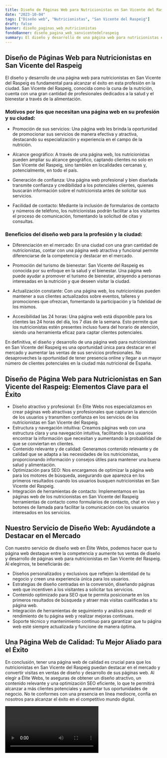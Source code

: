 ```yaml
---
title: Diseño de Páginas Web para Nutricionistas en San Vicente del Raspeig
date: "2023-10-04"
tags: ["Diseño web", "Nutricionistas", "San Vicente del Raspeig"]
draft: false
banner: diseño_paginas_web_nutricionistas
fondoBanner: diseño_pagina_web_sanvicentedelraspeig
summary: El diseño y desarrollo de una página web para nutricionistas en San Vicente del Raspeig es fundamental para alcanzar el éxito en esta profesión en la ciudad. San Vicente del Raspeig, conocida como la cuna de la nutrición, cuenta con una gran cantidad de profesionales dedicados a la salud y el bienestar a través de la alimentación.
---
```



## Diseño de Páginas Web para Nutricionistas en San Vicente del Raspeig

El diseño y desarrollo de una página web para nutricionistas en San Vicente del Raspeig es fundamental para alcanzar el éxito en esta profesión en la ciudad. San Vicente del Raspeig, conocida como la cuna de la nutrición, cuenta con una gran cantidad de profesionales dedicados a la salud y el bienestar a través de la alimentación.

### Motivos por los que necesitan una página web en su profesión y su ciudad:

- Promoción de sus servicios: Una página web les brinda la oportunidad de promocionar sus servicios de manera efectiva y atractiva, destacando su especialización y experiencia en el campo de la nutrición.

- Alcance geográfico: A través de una página web, los nutricionistas pueden ampliar su alcance geográfico, captando clientes no solo en San Vicente del Raspeig, sino también en localidades cercanas y, potencialmente, en todo el país.

- Generación de confianza: Una página web profesional y bien diseñada transmite confianza y credibilidad a los potenciales clientes, quienes buscarán información sobre el nutricionista antes de solicitar sus servicios.

- Facilidad de contacto: Mediante la inclusión de formularios de contacto y números de teléfono, los nutricionistas podrán facilitar a los visitantes el proceso de comunicación, fomentando la solicitud de citas y consultas.

### Beneficios del diseño web para la profesión y la ciudad:

- Diferenciación en el mercado: En una ciudad con una gran cantidad de nutricionistas, contar con una página web atractiva y funcional permite diferenciarse de la competencia y destacar en el mercado.

- Promoción del turismo de bienestar: San Vicente del Raspeig es conocida por su enfoque en la salud y el bienestar. Una página web puede ayudar a promover el turismo de bienestar, atrayendo a personas interesadas en la nutrición y que deseen visitar la ciudad.

- Actualización constante: Con una página web, los nutricionistas pueden mantener a sus clientes actualizados sobre eventos, talleres y promociones que ofrezcan, fomentando la participación y la fidelidad de los mismos.

- Accesibilidad las 24 horas: Una página web está disponible para los clientes las 24 horas del día, los 7 días de la semana. Esto permite que los nutricionistas estén presentes incluso fuera del horario de atención, siendo una herramienta eficaz para captar clientes potenciales.

En definitiva, el diseño y desarrollo de una página web para nutricionistas en San Vicente del Raspeig es una oportunidad única para destacar en el mercado y aumentar las ventas de sus servicios profesionales. No desaproveches la oportunidad de tener presencia online y llegar a un mayor número de clientes potenciales en la ciudad más nutricional de España.

<GifSeo />

<Cta />

## Diseño de Página Web para Nutricionistas en San Vicente del Raspeig: Elementos Clave para el Éxito

- Diseño atractivo y profesional: En Élite Webs nos especializamos en crear páginas web atractivas y profesionales que capturan la atención de los usuarios y transmiten confianza en los servicios de los nutricionistas en San Vicente del Raspeig.
- Estructura y navegación intuitiva: Creamos páginas web con una estructura clara y una navegación intuitiva, facilitando a los usuarios encontrar la información que necesitan y aumentando la probabilidad de que se conviertan en clientes.
- Contenido relevante y de calidad: Generamos contenido relevante y de calidad que se adapta a las necesidades de los nutricionistas, proporcionando información y consejos útiles para mantener una buena salud y alimentación.
- Optimización para SEO: Nos encargamos de optimizar la página web para los motores de búsqueda, asegurando que aparezca en los primeros resultados cuando los usuarios busquen nutricionistas en San Vicente del Raspeig.
- Integración de herramientas de contacto: Implementamos en las páginas web de los nutricionistas en San Vicente del Raspeig herramientas de contacto como formularios de contacto, chat en vivo y botones de llamada para facilitar la comunicación con los usuarios interesados en los servicios.

## Nuestro Servicio de Diseño Web: Ayudándote a Destacar en el Mercado

Con nuestro servicio de diseño web en Élite Webs, podemos hacer que tu página web destaque entre la competencia y aumente tus ventas de diseño y desarrollo de páginas web para nutricionistas en San Vicente del Raspeig. Al elegirnos, te beneficiarás de:

- Diseños personalizados y exclusivos que reflejen la identidad de tu negocio y creen una experiencia única para los usuarios.
- Estrategias de diseño centradas en la conversión, diseñando páginas web que incentiven a los visitantes a solicitar tus servicios.
- Contenido optimizado para SEO que te permita posicionarte en los primeros resultados de búsqueda y atraer más visitas cualificadas a tu página web.
- Integración de herramientas de seguimiento y análisis para medir el rendimiento de tu página web y realizar mejoras continuas.
- Soporte técnico y mantenimiento continuo para garantizar que tu página web esté siempre actualizada y funcione de manera óptima.

## Una Página Web de Calidad: Tu Mejor Aliado para el Éxito

En conclusión, tener una página web de calidad es crucial para que los nutricionistas en San Vicente del Raspeig puedan destacar en el mercado y convertir visitas en ventas de diseño y desarrollo de sus páginas web. Al elegir a Élite Webs, te aseguras de obtener un diseño atractivo, un contenido relevante y una optimización SEO eficiente, lo que te permitirá alcanzar a más clientes potenciales y aumentar tus oportunidades de negocio. No te conformes con una presencia en línea mediocre, confía en nosotros para alcanzar el éxito en el competitivo mundo digital.

<Video />

<CtaBot job="Nutricionistas" city="San Vicente del Raspeig" />

<Gmaps query="San Vicente del Raspeig+españa+maps" />
